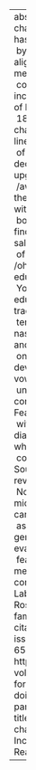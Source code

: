 ---
abstract: "The study of sound change in progress in Philadelphia has been facilitated\
  \ by the application of forced alignment and automatic vowel measurement to a large\
  \ corpus of neighborhood studies, including 379 speakers with dates of birth from\
  \ 1888 to 1991. Two of the sound changes active in the 1970s show a linear pattern\
  \ of incrementation in succeeding decades. The fronting of back upgliding vowels\
  \ /aw/ and /ow/ shows a reversal in the direction of change, beginning with those\
  \ born after 1940. The study also finds a general withdrawal from two salient features\
  \ of local phonology, tense /\xE6h/ and /oh/, led by those with higher education.\
  \ Younger speakers with higher education have also reorganized the traditional Philadelphia\
  \ tense/lax split of short-a to form a nasal system with tensing before all and\
  \ only nasal consonants. The development of the Philadelphia vowel system can be\
  \ understood in the geographic context of neighboring dialects. Features in common\
  \ with North and North Midland dialects have accelerated in use while features in\
  \ common with South Midland and Southern dialects have been reversed in favor of\
  \ Northern patterns. The microevolution of a linguistic system can be seen here\
  \ as subject to phonological generalizations but driven by social evaluation as\
  \ features rise in level of salience for members of the speech community."
author:
- name:
    family: Labov
    given: William
- name:
    family: Rosenfelder
    given: Ingrid
- name:
    family: Fruehwald
    given: Josef
citation:
  container-title: Language
  issue: '1'
  issued: '2013'
  page: 30-65
  type: article-journal
  url: https://muse.jhu.edu/article/503024
  volume: '89'
date: '2013-01'
date-format: YYYY
description: Language
doi: 10.1353/lan.2013.0015
params:
  key: QZP9CAP8
  notes: ''
title: 'One hundred years of sound change in Philadelphia: Linear Incrementaion, Reversal,
  and Reanalysis'

---